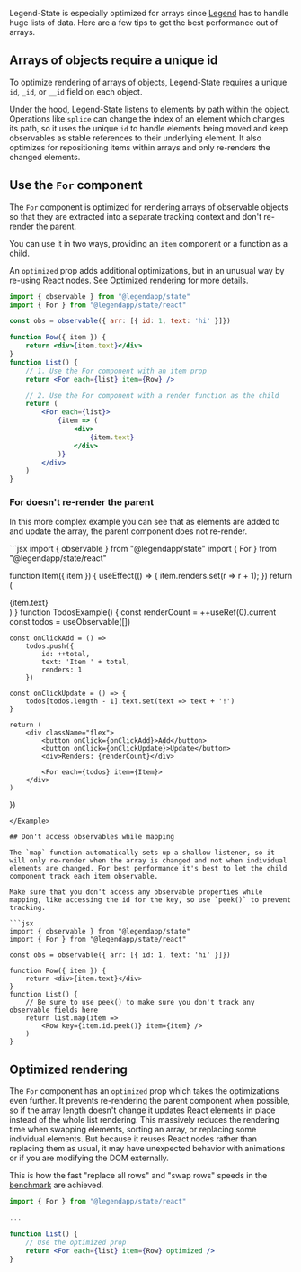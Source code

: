 Legend-State is especially optimized for arrays since [Legend](https://www.legendapp.com) has to handle huge lists of data. Here are a few tips to get the best performance out of arrays.

## Arrays of objects require a unique id

To optimize rendering of arrays of objects, Legend-State requires a unique `id`, `_id`, or `__id` field on each object.

Under the hood, Legend-State listens to elements by path within the object. Operations like `splice` can change the index of an element which changes its path, so it uses the unique `id` to handle elements being moved and keep observables as stable references to their underlying element. It also optimizes for repositioning items within arrays and only re-renders the changed elements.

## Use the `For` component

The `For` component is optimized for rendering arrays of observable objects so that they are extracted into a separate tracking context and don't re-render the parent.

You can use it in two ways, providing an `item` component or a function as a child.

An `optimized` prop adds additional optimizations, but in an unusual way by re-using React nodes. See [Optimized rendering](#optimized-rendering) for more details.

```jsx
import { observable } from "@legendapp/state"
import { For } from "@legendapp/state/react"

const obs = observable({ arr: [{ id: 1, text: 'hi' }]})

function Row({ item }) {
    return <div>{item.text}</div>
}
function List() {
    // 1. Use the For component with an item prop
    return <For each={list} item={Row} />

    // 2. Use the For component with a render function as the child
    return (
        <For each={list}>
            {item => (
                <div>
                    {item.text}
                </div>
            )}
        </div>
    )
}
```

### For doesn't re-render the parent

In this more complex example you can see that as elements are added to and update the array, the parent component does not re-render.

<Example name="Todos">
```jsx
import { observable } from "@legendapp/state"
import { For } from "@legendapp/state/react"

function Item({ item }) {
    useEffect(() => {
        item.renders.set(r => r + 1);
    })
    return (
        <div>
            {item.text}
        </div>
    )
}
function TodosExample() {
    const renderCount = ++useRef(0).current
    const todos = useObservable([])

    const onClickAdd = () =>
        todos.push({
            id: ++total,
            text: 'Item ' + total,
            renders: 1
        })

    const onClickUpdate = () => {
        todos[todos.length - 1].text.set(text => text + '!')
    }

    return (
        <div className="flex">
            <button onClick={onClickAdd}>Add</button>
            <button onClick={onClickUpdate}>Update</button>
            <div>Renders: {renderCount}</div>

            <For each={todos} item={Item}>
        </div>
    )
})
```
</Example>

## Don't access observables while mapping

The `map` function automatically sets up a shallow listener, so it will only re-render when the array is changed and not when individual elements are changed. For best performance it's best to let the child component track each item observable.

Make sure that you don't access any observable properties while mapping, like accessing the id for the key, so use `peek()` to prevent tracking.

```jsx
import { observable } from "@legendapp/state"
import { For } from "@legendapp/state/react"

const obs = observable({ arr: [{ id: 1, text: 'hi' }]})

function Row({ item }) {
    return <div>{item.text}</div>
}
function List() {
    // Be sure to use peek() to make sure you don't track any observable fields here
    return list.map(item =>
        <Row key={item.id.peek()} item={item} />
    )
}
```

## Optimized rendering

The `For` component has an `optimized` prop which takes the optimizations even further. It prevents re-rendering the parent component when possible, so if the array length doesn't change it updates React elements in place instead of the whole list rendering. This massively reduces the rendering time when swapping elements, sorting an array, or replacing some individual elements. But because it reuses React nodes rather than replacing them as usual, it may have unexpected behavior with animations or if you are modifying the DOM externally.

This is how the fast "replace all rows" and "swap rows" speeds in the [benchmark](../fast#benchmark) are achieved.

```jsx
import { For } from "@legendapp/state/react"

...

function List() {
    // Use the optimized prop
    return <For each={list} item={Row} optimized />
}
```
